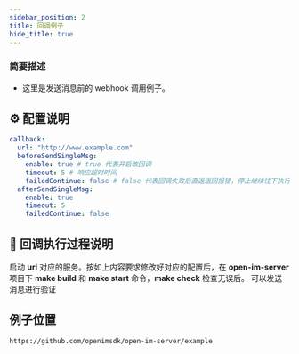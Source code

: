 ```yaml
---
sidebar_position: 2
title: 回调例子
hide_title: true
---
```


### **简要描述**

- 这里是发送消息前的 webhook 调用例子。

## ⚙️ 配置说明

```yaml
callback:
  url: "http://www.example.com"
  beforeSendSingleMsg:
    enable: true # true 代表开启改回调
    timeout: 5 # 响应超时时间
    failedContinue: false # false 代表回调失败后直返返回报错，停止继续往下执行
  afterSendSingleMsg:
    enable: true
    timeout: 5
    failedContinue: false
```

## 🔄 回调执行过程说明

启动 **url** 对应的服务。按如上内容要求修改好对应的配置后，在 **open-im-server** 项目下 **make build** 和 **make start** 命令，**make check** 检查无误后。
可以发送消息进行验证

## 例子位置
```
https://github.com/openimsdk/open-im-server/example
```
